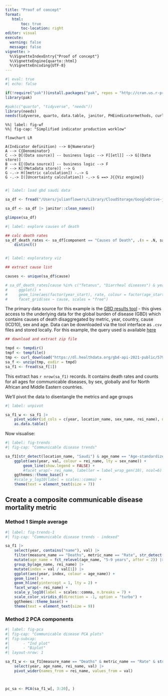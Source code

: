 ```yaml
---
title: "Proof of concept"
format: 
   html:
       toc: true
       toc-location: right
editor: visual
execute: 
  warning: false
  message: false
vignette: >
  %\VignetteIndexEntry{"Proof of concept"}
  %\VignetteEngine{quarto::html}
  %\VignetteEncoding{UTF-8}
---
```


```r
#| eval: true
#| echo: false

if(!require("pak"))install.packages("pak", repos = "http://cran.us.r-project.org")
library(pak)

#pak(c("quarto", "tidyverse", "needs"))
library(needs)
needs(tidyverse, quarto, data.table, janitor, PHEindicatormethods, curl, ggthemes, factoextra, FactoMineR)

```

```mermaid
%%| label: fig-wf
%%| fig-cap: "Simplified indicator production worklow"

flowchart LR

A(Indicator definition) --> B{Numerator}
A --> C{Denominator}
C --> D[(Data source)] -- business logic --> F[[etl]] --> G[(Data store)]
B --> E[(Data source)] -- business logic --> F
F --> K[(Metadata store)] --> G
G -.-> H([metric calculation]) -.-> G
G -.-> I([Uncertainty calculation]) -.-> G ==> J{{Viz engine}}


```

```r
#| label: load gbd saudi data

sa_df <- fread("/Users/julianflowers/Library/CloudStorage/GoogleDrive-julian.flowers12@gmail.com/My Drive/Saudi/GBD-DATA-INPUT-SOURCES-1.csv")

sa_df <- sa_df |> janitor::clean_names()

glimpse(sa_df)

```

```r
#| label: explore causes of death

## calc death rates
sa_df_death_rates <- sa_df[component == "Causes of Death", .(n = .N, sample_size), by = .(year_start, sex, age_start, cause)][, rate := 10^5 * (n / sample_size)] |>
    distinct()



```

```r
#| label: exploratory viz

## extract cause list

causes <- unique(sa_df$cause)

# sa_df_death_rates[cause %in% c("Tetanus", "Diarrheal diseases") & year_start > 1999 & age_start >= 5,] |>
#     ggplot() +
#     geom_line(aes(factor(year_start), rate, colour = factor(age_start), group = factor(age_start))) +
#     facet_grid(sex ~ cause, scales = "free")

```

The primary data source for this example is the [GBD results tool](https://vizhub.healthdata.org/gbd-results/) - this gives access to the underlying data for the global burden of disease (GBD) which contains causes of death disaggregated by metric, year, country, cause (ICD10), sex and age. Data can be downloaded via the tool interface as `.csv` files and stored locally. For this example, the query used is available [here](https://vizhub.healthdata.org/gbd-results?params=gbd-api-2021-permalink/7ea58d45be5f801835df829891bb0d03)

```r
 
## download and extract zip file

tmpd <- tempdir()
tmpf <- tempfile()
tmp <- curl_download("https://dl.healthdata.org/gbd-api-2021-public/579f2596e0a2d75c3de2df9d796e92ab_files/IHME-GBD_2021_DATA-579f2596-1.zip", tmpf)
sa_f <- unzip(tmp, exdir = tmpd)
sa_f1 <- fread(sa_f[1])


```

This extract has `r nrow(sa_f1)` records. It contains death rates and counts for all ages for communicable diseases, by sex, globally and for North African and Middle Eastern countries.

We'll pivot the data to disentangle the metrics and age groups

```r
#| label: unpivot

sa_f1_w <- sa_f1 |>
    pivot_wider(id_cols = c(year, location_name, sex_name, rei_name), names_from = c("metric_name", "age_name"), values_from = c("val", "lower", "upper"), values_fn = mean) |>
    as.data.table()


```

Now visualise:

```r
#| label: fig-trends
#| fig-cap: "Communicable disease trends"

sa_f1[str_detect(location_name, "Saudi") & age_name == "Age-standardized",] |>
    ggplot(aes(year, val, colour = rei_name, lty = sex_name)) +
        geom_line(show.legend = FALSE) +
        #facet_wrap(~ rei_name, labeller = label_wrap_gen(10), ncol=6) +
    ggthemes::theme_base() +
    #scale_y_log10(label = scales::comma) +
    theme(text = element_text(size = 7))


```

## Create a composite communicable disease mortality metric

### Method 1 Simple average

```r
#| label: fig-trends-1
#| fig-cap: "Communicable disease trends - indexed"

sa_f1 |>
    select(year, contains("name"), val) |>
    filter(measure_name == "Deaths", metric_name == "Rate", str_detect(location_name, "Saud")) |>
    mutate(age_name = fct_relevel(age_name, "5-9 years", after = 2)) |>
    group_by(age_name, rei_name) |>
    mutate(index = val / val[1]) |>
    ggplot(aes(year, index, colour = age_name)) +
    geom_line() +
    geom_hline(yintercept = 1, lty = 2) +
    facet_wrap(~ rei_name) +
    scale_y_log10(label = scales::comma, n.breaks = 7) +
    scale_color_viridis_d(direction = -1, option = "turbo") +
    ggthemes::theme_base() +
    theme(text = element_text(size = 9))

```

### Method 2 PCA components

```r
#| label: fig-pca
#| fig-cap: "Communicable disease PCA plots"
#| fig-subcap: 
#|      - "Ind plot"
#|      - "Biplot"
#| layout-nrow: 1

sa_f1_w <- sa_f1[measure_name == "Deaths" & metric_name == "Rate" & str_detect(location_name, "Saudi"), ] |>
    select(year, age_name, rei_name, val) |>
    pivot_wider(names_from = rei_name, values_from = val)



pc_sa <- PCA(sa_f1_w[, 3:20], )



```
